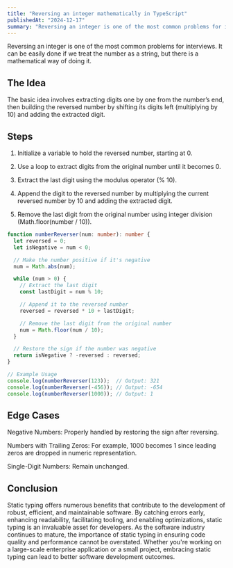```yaml
---
title: "Reversing an integer mathematically in TypeScript"
publishedAt: "2024-12-17"
summary: "Reversing an integer is one of the most common problems for interviews. It can be easily done if we treat the number as a string, but there is a mathematical way of doing it..."
---
```


Reversing an integer is one of the most common problems for interviews. It can be easily done if we treat the number as a string, but there is a mathematical way of doing it.

## The Idea

The basic idea involves extracting digits one by one from the number’s end, then building the reversed number by shifting its digits left (multiplying by 10) and adding the extracted digit.

## Steps

1. Initialize a variable to hold the reversed number, starting at 0.

2. Use a loop to extract digits from the original number until it becomes 0.

3. Extract the last digit using the modulus operator (% 10).

4. Append the digit to the reversed number by multiplying the current reversed number by 10 and adding the extracted digit.

5. Remove the last digit from the original number using integer division (Math.floor(number / 10)).

```ts
function numberReverser(num: number): number {
  let reversed = 0;
  let isNegative = num < 0;

  // Make the number positive if it's negative
  num = Math.abs(num);

  while (num > 0) {
    // Extract the last digit
    const lastDigit = num % 10;

    // Append it to the reversed number
    reversed = reversed * 10 + lastDigit;

    // Remove the last digit from the original number
    num = Math.floor(num / 10);
  }

  // Restore the sign if the number was negative
  return isNegative ? -reversed : reversed;
}

// Example Usage
console.log(numberReverser(123));  // Output: 321
console.log(numberReverser(-456)); // Output: -654
console.log(numberReverser(1000)); // Output: 1
```

## Edge Cases

Negative Numbers: Properly handled by restoring the sign after reversing.

Numbers with Trailing Zeros: For example, 1000 becomes 1 since leading zeros are dropped in numeric representation.

Single-Digit Numbers: Remain unchanged.

## Conclusion

Static typing offers numerous benefits that contribute to the development of robust, efficient, and maintainable software. By catching errors early, enhancing readability, facilitating tooling, and enabling optimizations, static typing is an invaluable asset for developers. As the software industry continues to mature, the importance of static typing in ensuring code quality and performance cannot be overstated. Whether you're working on a large-scale enterprise application or a small project, embracing static typing can lead to better software development outcomes.
